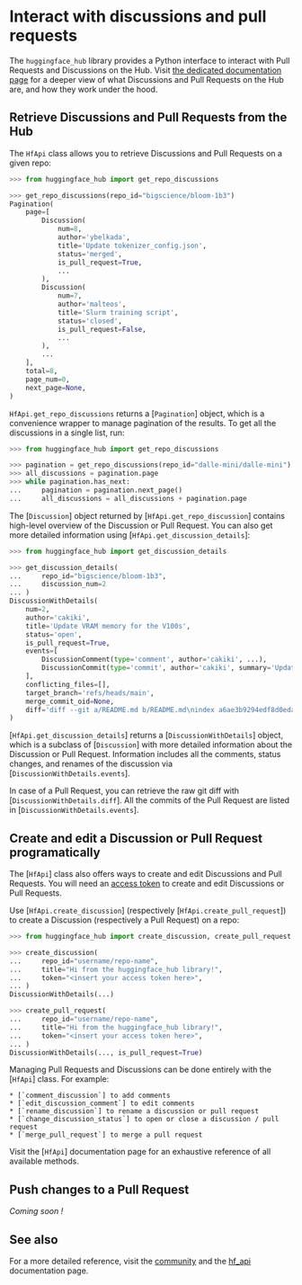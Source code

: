 # Interact with discussions and pull requests

The `huggingface_hub` library provides a Python interface to interact with Pull Requests and Discussions on the Hub.
Visit [the dedicated documentation page](https://huggingface.co/docs/hub/repositories-pull-requests-discussions)
for a deeper view of what Discussions and Pull Requests on the Hub are, and how they work under the hood.

## Retrieve Discussions and Pull Requests from the Hub

The `HfApi` class allows you to retrieve Discussions and Pull Requests on a given repo:

```python
>>> from huggingface_hub import get_repo_discussions

>>> get_repo_discussions(repo_id="bigscience/bloom-1b3")
Pagination(
    page=[
        Discussion(
            num=8,
            author='ybelkada',
            title='Update tokenizer_config.json',
            status='merged',
            is_pull_request=True,
            ...
        ),
        Discussion(
            num=7,
            author='malteos',
            title='Slurm training script',
            status='closed',
            is_pull_request=False,
            ...
        ),
        ...
    ],
    total=8,
    page_num=0,
    next_page=None,
)
```

`HfApi.get_repo_discussions` returns a [`Pagination`] object, which is a convenience wrapper to manage pagination
of the results. To get all the discussions in a single list, run:

```python
>>> from huggingface_hub import get_repo_discussions

>>> pagination = get_repo_discussions(repo_id="dalle-mini/dalle-mini")
>>> all_discussions = pagination.page
>>> while pagination.has_next:
...     pagination = pagination.next_page()
...     all_discussions = all_discussions + pagination.page
```

The [`Discussion`] object returned by [`HfApi.get_repo_discussion`] contains high-level overview of the
Discussion or Pull Request. You can also get more detailed information using [`HfApi.get_discussion_details`]:

```python
>>> from huggingface_hub import get_discussion_details

>>> get_discussion_details(
...     repo_id="bigscience/bloom-1b3",
...     discussion_num=2
... )
DiscussionWithDetails(
    num=2,
    author='cakiki',
    title='Update VRAM memory for the V100s',
    status='open',
    is_pull_request=True,
    events=[
        DiscussionComment(type='comment', author='cakiki', ...),
        DiscussionCommit(type='commit', author='cakiki', summary='Update VRAM memory for the V100s', oid='1256f9d9a33fa8887e1c1bf0e09b4713da96773a', ...),
    ],
    conflicting_files=[],
    target_branch='refs/heads/main',
    merge_commit_oid=None,
    diff='diff --git a/README.md b/README.md\nindex a6ae3b9294edf8d0eda0d67c7780a10241242a7e..3a1814f212bc3f0d3cc8f74bdbd316de4ae7b9e3 100644\n--- a/README.md\n+++ b/README.md\n@@ -132,7 +132,7 [...]',
)
```

[`HfApi.get_discussion_details`] returns a [`DiscussionWithDetails`] object, which is a subclass of [`Discussion`]
with more detailed information about the Discussion or Pull Request. Information includes all the comments, status changes,
and renames of the discussion via [`DiscussionWithDetails.events`].

In case of a Pull Request, you can retrieve the raw git diff with [`DiscussionWithDetails.diff`]. All the commits of the
Pull Request are listed in [`DiscussionWithDetails.events`].


## Create and edit a Discussion or Pull Request programatically

The [`HfApi`] class also offers ways to create and edit Discussions and Pull Requests.
You will need an [access token](https://huggingface.co/docs/hub/security-tokens) to create and edit Discussions
or Pull Requests. 

Use [`HfApi.create_discussion`] (respectively [`HfApi.create_pull_request`]) to create a Discussion (respectively a Pull Request) on a repo:

```python
>>> from huggingface_hub import create_discussion, create_pull_request

>>> create_discussion(
...     repo_id="username/repo-name",
...     title="Hi from the huggingface_hub library!",
...     token="<insert your access token here>",
... )
DiscussionWithDetails(...)

>>> create_pull_request(
...     repo_id="username/repo-name",
...     title="Hi from the huggingface_hub library!",
...     token="<insert your access token here>",
... )
DiscussionWithDetails(..., is_pull_request=True)
```

Managing Pull Requests and Discussions can be done entirely with the [`HfApi`] class. For example:

    * [`comment_discussion`] to add comments
    * [`edit_discussion_comment`] to edit comments
    * [`rename_discussion`] to rename a discussion or pull request
    * [`change_discussion_status`] to open or close a discussion / pull request
    * [`merge_pull_request`] to merge a pull request


Visit the [`HfApi`] documentation page for an exhaustive reference of all available methods.

## Push changes to a Pull Request

*Coming soon !*

## See also

For a more detailed reference, visit the [community](/source/package_reference/community) and the [hf_api](/source/package_reference/hf_api) documentation page.
